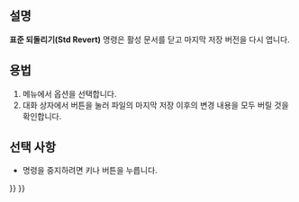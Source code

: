 <languages/>

{{Docnav
|[[Std_SaveAll/ko|모두 저장]]
|[[Std_Import/ko|가져오기]]
|[[Std_File_Menu/ko|표준 파일 메뉴]]
|IconL=Std_SaveAll.svg
|IconR=Std_Import.svg
|IconC=Freecad.svg
}}

{{GuiCommand/ko
|Name=Std Revert
|Name/ko=표준 되돌리기
|MenuLocation=파일 → 되돌리기
|Workbenches=모두
}}

<span id="Description"></span>
==설명==

'''표준 되돌리기(Std Revert)''' 명령은 활성 문서를 닫고 마지막 저장 버전을 다시 엽니다.

<span id="Usage"></span>
==용법==

# 메뉴에서 {{MenuCommand|파일 → [[Image:Std_Revert.svg|16px]] 되돌리기}} 옵션을 선택합니다.
# 대화 상자에서 {{Button|예}} 버튼을 눌러 파일의 마지막 저장 이후의 변경 내용을 모두 버릴 것을 확인합니다.

<span id="Options"></span>
==선택 사항==

* 명령을 중지하려면 {{KEY|Esc}} 키나 {{Button|아니오}} 버튼을 누릅니다.


{{Docnav
|[[Std_SaveAll/ko|모두 저장]]
|[[Std_Import/ko|가져오기]]
|[[Std_File_Menu/ko|표준 파일 메뉴]]
|IconL=Std_SaveAll.svg
|IconR=Std_Import.svg
|IconC=Freecad.svg
}}

{{Std_Base_navi{{#translation:}}}}
{{Userdocnavi{{#translation:}}}}